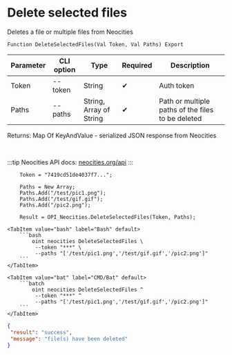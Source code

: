 ﻿---
sidebar_position: 3
---


# Delete selected files
 Deletes a file or multiple files from Neocities



`Function DeleteSelectedFiles(Val Token, Val Paths) Export`

  | Parameter | CLI option | Type | Required | Description |
  |-|-|-|-|-|
  | Token | --token | String | &#x2714; | Auth token |
  | Paths | --paths | String, Array of String | &#x2714; | Path or multiple paths of the files to be deleted |

  
  Returns:  Map Of KeyAndValue - serialized JSON response from Neocities

<br/>

:::tip
Neocities API docs: [neocities.org/api](https://neocities.org/api)
:::
<br/>



```bsl title="1C:Enterprise/OneScript code example"
    Token = "7419cd51de4037f7...";

    Paths = New Array;
    Paths.Add("/test/pic1.png");
    Paths.Add("/test/gif.gif");
    Paths.Add("/pic2.png");

    Result = OPI_Neocities.DeleteSelectedFiles(Token, Paths);
```
 

 <Tabs>
  
    <TabItem value="bash" label="Bash" default>
        ```bash
            oint neocities DeleteSelectedFiles \
             --token "***" \
             --paths "['/test/pic1.png','/test/gif.gif','/pic2.png']"
        ```
    </TabItem>
  
    <TabItem value="bat" label="CMD/Bat" default>
        ```batch
            oint neocities DeleteSelectedFiles ^
             --token "***" ^
             --paths "['/test/pic1.png','/test/gif.gif','/pic2.png']"
        ```
    </TabItem>
</Tabs>


```json title="Result"
{
 "result": "success",
 "message": "file(s) have been deleted"
}
```
